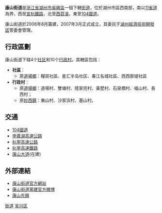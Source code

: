 {{中国乡级行政区
| 行政区全称 = 康山街道
| 景观照片文件名 =
| 景观照片描述 =
| 汉语拼音 =
| 通用拼音 =
| 注音符號 =
| 其它标音类型1 =
| 其它标音1 =
| 其它标音类型2 =
| 其它标音2 =
| 其它语言类型1 =
| 其它语言地名1 =
| 其它语言类型2 =
| 其它语言地名2 =
| 上级行政区 = [[浙江省|浙江省]][[湖州市|湖州市]][[吳興區|吳興區]]
| 行政区类别 = [[街道|街道]]
| 行政区划代码 =
| 地理坐标 =
| 总面积 =45.87平方公里
| 户籍人口 =21521人
| 户籍人口年份 =
| 常住人口 =
| 常住人口年份 =
| 人口密度 =
| 行政区划 =4个[[社区|社区]]、10个[[行政村|行政村]]
| 官方网站 = http://www.cxks.zj.com/
| 政府驻地 = 湖州市七裡亭路199號
| 邮政编码 =
| 毗邻行政区 =[[鳳凰街道_(湖州市)|鳳凰街道]]<br>[[妙西鎮|妙西鎮]]<br>[[道場鄉|道場鄉]]
| 位置图文件名 =
| 位置图描述 =
}}

'''康山街道'''是[[浙江省|浙江省]][[湖州市|湖州市]][[吳興區|吳興區]]一個下轄[[街道|街道]]，位於湖州市區西南部，南以[[浙江省道|11省道]]為界，西至[[宣杭鐵路|宣杭鐵路]]，北至[[西苕溪|西苕溪]]，東至[[104國道|104國道]]。

康山街道於2006年8月籌建，2007年3月正式成立，其委託于[[湖州經濟技術開發區|湖州經濟技術開發區]]管委會管理。

== 行政區劃 ==
康山街道下辖4个[[社区|社区]]和10个[[行政村|行政村]]。其轄區包括：
*'''社區'''：
**原[[道場鄉|道場鄉]]：糧貿社區、星汇半岛社区、春江名城社區、西西那堤社區
*'''行政村'''：
**原[[道場鄉|道場鄉]]：道場村、雙塘村、陸家兜村、黃墅村、石泉橋村、福山村、長西村；
**原[[妙西鎮|妙西鎮]]：東山村、沙家浜村、基山村。

== 交通 ==
*[[104國道|104國道]]
*[[申嘉湖高速公路|申嘉湖高速公路]]
*[[杭寧高速公路|杭寧高速公路]]
*[[杭寧高速鐵路|杭寧高速鐵路]]
*[[康山大道|康山大道]](在建)

== 外部連結 ==
*[http://www.cxks.zj.com/ 康山街道官方網站] {{Wayback|url=http://www.cxks.zj.com/ |date=20160305053007 }}
*[http://t.qq.com/kshjddj/ 康山街道黨建官方微博] {{Wayback|url=http://t.qq.com/kshjddj/ |date=20160305214506 }}
*[http://t.qq.com/kangshanyiliuyuanqu/ 康山先鋒] {{Wayback|url=http://t.qq.com/kangshanyiliuyuanqu/ |date=20140413173157 }}


{{吳興區行政區劃}}
[[Category:吴兴区行政区划|街道]]
[[Category:湖州市街道_(行政区划)|吴兴区]]